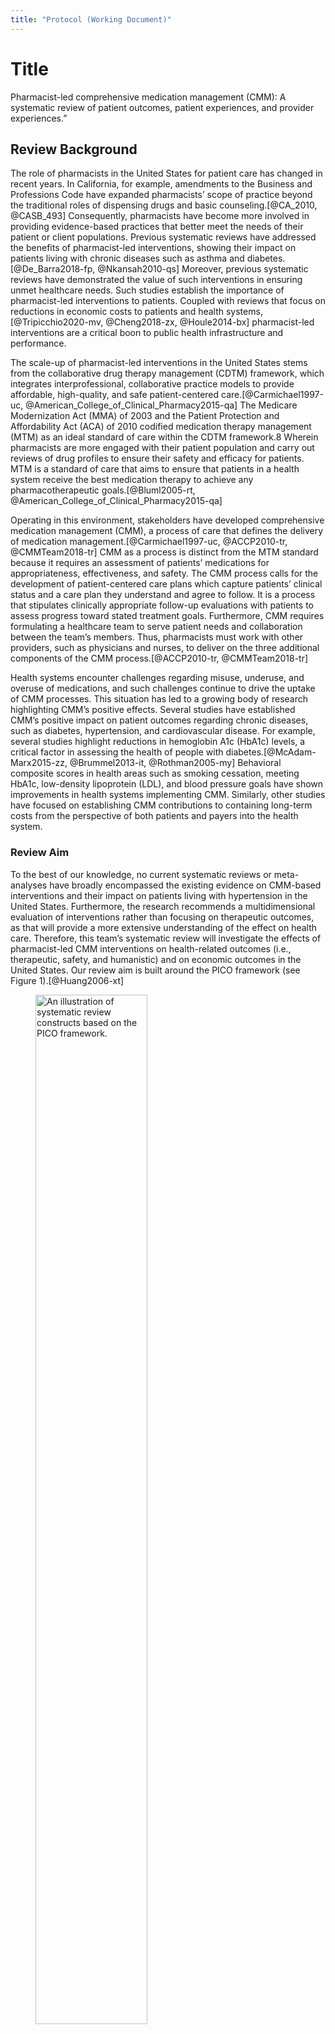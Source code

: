 ```yaml
---
title: "Protocol (Working Document)"
---
```


# Title

Pharmacist-led comprehensive medication management (CMM): A systematic review of patient outcomes, patient experiences, and provider experiences."

## Review Background

The role of pharmacists in the United States for patient care has changed in recent years. In California, for example, amendments to the  Business and Professions Code have expanded pharmacists' scope of practice beyond the traditional roles of dispensing drugs and basic counseling.[@CA_2010, @CASB_493] Consequently, pharmacists have become more involved in providing evidence-based practices that better meet the needs of their patient or client populations. Previous systematic reviews have addressed the benefits of pharmacist-led interventions, showing their impact on patients living with chronic diseases such as asthma and diabetes.[@De_Barra2018-fp, @Nkansah2010-qs] Moreover, previous systematic reviews have demonstrated the value of such interventions in ensuring unmet healthcare needs. Such studies establish the importance of pharmacist-led interventions to patients. Coupled with reviews that focus on reductions in economic costs to patients and health systems,[@Tripicchio2020-mv, @Cheng2018-zx, @Houle2014-bx] pharmacist-led interventions are a critical boon to public health infrastructure and performance.

The scale-up of pharmacist-led interventions in the United States stems from the collaborative drug therapy management (CDTM) framework, which integrates interprofessional, collaborative practice models to provide affordable, high-quality, and safe patient-centered care.[@Carmichael1997-uc, @American_College_of_Clinical_Pharmacy2015-qa] The Medicare Modernization Act (MMA) of 2003 and the Patient Protection and Affordability Act (ACA) of 2010 codified medication therapy management (MTM) as an ideal standard of care within the CDTM framework.8 Wherein pharmacists are more engaged with their patient population and carry out reviews of drug profiles to ensure their safety and efficacy for patients. MTM is a standard of care that aims to ensure that patients in a health system receive the best medication therapy to achieve any pharmacotherapeutic goals.[@Bluml2005-rt, @American_College_of_Clinical_Pharmacy2015-qa]

Operating in this environment, stakeholders have developed comprehensive medication management (CMM), a process of care that defines the delivery of medication management.[@Carmichael1997-uc, @ACCP2010-tr, @CMMTeam2018-tr] CMM as a process is distinct from the MTM standard because it requires an assessment of patients' medications for appropriateness, effectiveness, and safety. The CMM process calls for the development of patient-centered care plans which capture patients' clinical status and a care plan they understand and agree to follow. It is a process that stipulates clinically appropriate follow-up evaluations with patients to assess progress toward stated treatment goals. Furthermore, CMM requires formulating a healthcare team to serve patient needs and collaboration between the team’s members. Thus, pharmacists must work with other providers, such as physicians and nurses, to deliver on the three additional components of the CMM process.[@ACCP2010-tr, @CMMTeam2018-tr]

Health systems encounter challenges regarding misuse, underuse, and overuse of medications, and such challenges continue to drive the uptake of CMM processes. This situation has led to a growing body of research highlighting CMM’s positive effects. Several studies have established CMM’s positive impact on patient outcomes regarding chronic diseases, such as diabetes, hypertension, and cardiovascular disease. For example, several studies highlight reductions in hemoglobin A1c (HbA1c) levels, a critical factor in assessing the health of people with diabetes.[@McAdam-Marx2015-zz, @Brummel2013-it, @Rothman2005-my] Behavioral composite scores in health areas such as smoking cessation, meeting HbA1c,  low-density lipoprotein (LDL), and blood pressure goals have shown improvements in health systems implementing CMM. Similarly, other studies have focused on establishing CMM contributions to containing long-term costs from the perspective of both patients and payers into the health system. 

### Review Aim

To the best of our knowledge, no current systematic reviews or meta-analyses have broadly encompassed the existing evidence on CMM-based interventions and their impact on patients living with hypertension in the United States. Furthermore, the research recommends a multidimensional evaluation of interventions rather than focusing on therapeutic outcomes, as that will provide a more extensive understanding of the effect on health care. Therefore, this team’s systematic review will investigate the effects of pharmacist-led CMM interventions on health-related outcomes (i.e., therapeutic, safety, and humanistic) and on economic outcomes in the United States. Our review aim is built around the PICO framework (see Figure 1).[@Huang2006-xt]

![An illustration of systematic review constructs based on the PICO framework.](images/fig01pico2.png){fig-align="center" width=65%}

### Description of Condition

This review covers one health condition, high blood pressure or essential hypertension. The patient population receiving CMM services varies in terms of healthcare setting (e.g., ambulatory care, hospital inpatient, or community care) and demographic characteristics (e.g., gender, income level, or age). Furthermore, the population of providers offering CMM services also varies in terms of setting (e.g., community or hospital pharmacy) and provider characteristics (e.g., clinical pharmacists or community pharmacists).  

### Description of the Intervention

Pharmacist-led direct patient interventions serve as a mechanism to close the gap between base practice and usual care. Medication Therapy Management (MTM) is the language adopted by the Centers for Medicare and Medicaid Services (CMS) and incorporated in the 2003 Medicare Part D statutes to offer a baseline standard of care and to contextualize the dynamic relationship between pharmacists and prescribers. MTM aims to ensure patients receive the best medication therapy to achieve their pharmacological goals. CMM emerged from the language of MTM. It is a care process that goes beyond the basics outlined via MTM. CMM ensures that patients receive a comprehensive review of their medication, and the review establishes the medication regimen to be safe, effective, and appropriate. CMM contains four critical components. Firstly, a healthcare team acts collaboratively to provide direct care to patients. Secondly, there is the development of a patient-centered care plan which receives patient approval, agreement, and active participation. The CMM demands assessing patient clinical status for all medications and unique health problems. Finally, the patient is offered a clinically appropriate follow-up to assess progress toward treatment goals (see Figure 2).


### How a CMM Intervention Might Work

The novelty of pharmacist-led CMM interventions means there will be some variation in implementation. The standard of care defined by MTM may also confuse how interventions are documented in the literature. For example, MTM, as defined in Medicare Part D, may be implemented without dispensing any medication or product. It does not require an assessment of a patient's clinical status and a review of all medications. MTM also does not demand the action of a collaborative team in the process. Researchers may also not use the language of CMM when characterizing or documenting an intervention. Similarly, the needs of patient populations, a health system's infrastructure, and other factors may produce interventions that are a hodge-podge of CMM components. Therefore, this review will contain the added step of certifying described interventions as following the CMM process defined above (see Figure 2).[@CMMTeam2018-tr]

![An illustration of the CMM process as denoted by ACCP et al. (2018)](images/fig02cmmproc.png){fig-align="center" width=85%}

### Why This Review is Important

Historically, the role of pharmacists has centered on dispensing services. However, the CDTM framework has expanded pharmacists' role, making them integral to patient-centered care. Coupled with existing health system challenges such as the misuse, underuse, and overuse of medication, stakeholders, see CMM as critical to providing positive clinical, economic, and humanistic outcomes. Previous systematic reviews had covered the issue of pharmacist-led interventions, such as de Barra et al. (2018)[@De_Barra2018-fp] and its predecessor Nkansah et al. (2010).[@Nkansah2010-qs] Both reviews highlighted the value of such interventions when it came to several chronic conditions affecting the patient health outcomes. Other systematic reviews focused on pharmacist-led interventions and have centered on providing evidence for the positive effects on payers, such as private sector insurers and governments. However, there needs to be more studies cataloging and summarizing CMM specifically. In our search, we came across one CMM-specific narrative review. However, the study team was concerned with developing a framework to conceptualize how CMM implementation can financially benefit health plans and primary care delivery systems.7 To the best of our knowledge, this review will highlight the extent to which CMM is used in caring for patients with hypertension. In addition to the therapeutic, safety and humanistic outcomes experienced by patients, this review will also examine the economic outcomes of CMM use for patients with hypertension.

## Review Methods

### Criteria for Including Studies

To be included in the systematic review, retrieved manuscripts, and reported studies must meet the following criteria:

1.    The reviewed manuscript must document evidence of CMM intervention. We acknowledge that researchers and health systems deploying interventions in target populations may use terminology different from CMM processes as defined by the ACCP. However, there should be discernible evidence of distinct intervention components that point to a CMM-style intervention.

2.    Manuscripts must have a target population of people living with hypertension or at risk for hypertension or pharmacists providing direct care to populations with hypertension.

3.    Manuscripts must report on patient-related therapeutic, safety, or humanistic outcomes or manuscripts must cover economic outcome measures related to the implementation of CMM.

4.    Manuscripts must be published in English (or a serviceable English translation must be available).

5.    Manuscripts must detail the following types of studies, randomized controlled trials, clinical trials, observational studies (such as cohort or case studies), and sensitivity studies. We will exclude the following types of citations or manuscripts, systematic reviews, meta-analyses, books, book chapters, bibliographies, dissertations, lectures, conference abstracts, book reviews, news articles, theses, study protocols (without study data), registered clinical trials (without study data), and clinical drug trials. 

6. Manuscript must detail studies conducted in the United States (i.e., all 50 states and territories).

7. Manuscripts must be published from 2010 onwards.

### Search Methods for Identifying Studies

#### Primary Databases

We will conduct systematic searches in the following electronic health-related databases through December 16, 2022. Databases to be searched include:

-   The National Library of Medicine’s (NLM) bibliographic database, MEDLINE. This database indexes journal articles and other published material in the life sciences with a concentration on biomedicine. Using PubMed as the search interface, we will employ board searches of Medical Subject Headings (MeSH) (2010 to 2022).

-   The Cochrane Library is a collection of databases focused on several healthcare specialties. Relevant databases include the Cochrane Database of Systematic Reviews (CDSR), Cochrane Central Register of Controlled Trials (CENTRAL), Cochrane Methodology Register (CMR), Database of Abstracts of Reviews of Effects (DARE), Health Technology Assessment Database (HTA), and NHS Economic Evaluation Database (EED). We will employ the Wiley Online Library interface.

-   The Cumulative Index to Nursing and Allied Health Literature (CINAHL) indexes journal articles and manuscripts published in English-language and selected other languages, concentrating on nursing, allied health, biomedicine, and healthcare. We will employ the EBSCO interface.

-   Embase is a biomedical database employing Emtree to create deep biomedical indexing or published research. We will use Ovid as the search interface. 


#### Secondary Databases and Grey Literature

In addition to the primary databases listed above, we will hand search the reference lists of the systematic reviews, meta-analyses, and review articles to identify references that our electronic database search missed.

### Reference Management and Screening

#### Reference Management

Study selection will begin with eliminating duplicate references found in the various databases. The review team will use Zotero to curate and catalog extracted references to form our analytic corpus.[@CHNM-zt]. Zotero, offers a powerful de-duplication feature, allowing the team to identify and consolidate duplicates from across multiple databases. After consolidating duplicates, the remaining references will be moved on to the initial step of title and abstract screening.

#### Screening and Data Extraction Platform

The team will rely on the Sysrev Platform, to conduct the Title/Abstract screening, Full-text screening and Data extraction steps of this systematic review.[@Insilica2023-aw, @Bozada2021-no, @Van_der_Mierden2019-gx] Sysrev accessed via their website (<https://www.sysrev.com>), is a web-based tool that combines systematic evidence review (SER) methods with other data workflows, including generalized data curation, education, and workflows involving collaboration between humans and between humans and machines for evaluation of digital documents or corpuses. Sysrev provides a mechanism for conducting all the required systematic mapping objectives of this protocol, including title and abstract screening, full-text screening and data extraction and preliminary analysis. The platform incorporates some machine learning and natural language processing algorithms to sort articles according to inputted inclusion or exclusion criteria. The Sysrev Platform also helps to reduce the effects of selection bias during evaluation of materials for inclusion. The members of the coding team are assigned citations/ references to review at random, while using the Platform. Members of the coding team are also blinded from labels and coding results produced by their colleagues during the process.  Finally, there is evidence of the Sysrev Platform's robustness as a tool for data extraction given it has been used in peer-reviewed publications to screen manuscripts, facilitate study selection and extract relevant data.[@Van_der_Mierden2019-gx, @Rana2021-hd, @Mahalingasivam2021-wb]

#### Reviewer Training and concordance)

Once the corpus of citations and references is complete (i.e., extracted from select databases), we will begin screening for inclusion using the Sysrev Platform. The process begins with training the screening and data extraction team. The team consists of six individuals. After detailed review of the study protocol and using subsample of citations taken at random from the corpus (i.e., at least 10% or the corpus), the team members will code the articles for inclusion. The Sysrev Platform, will assign citations/references to the project team, at random ensuring that each citation/reference is independently coded twice. The Sysrev Platform also provides an assessment of concordance between the reviewers based on coding patterns. The degree of agreement between reviewers provided as a percentage, will The training will also serve as means to get the team members familiar with the Sysrev Platform.


#### Title and Abstract Screening

Once training is complete, we will then move to screening of the corpus using the criteria for including references (see Section 2.1 above). Using random sampling, the corpus will be divided into three chunks with each pair of coders tackling one chunk. Withing Sysrev, our chosen platform, there will have to be agreement between a coding pair to move a citation to the next stage of the process (i.e., Full-text screening). We will resolve conflicts based on discussion, with the final decision and approval left up to the project leads (i.e., SAB and NB). On completion, coding results will be exported as a spreadsheet, for review.

<iframe width="100%" height="563" frameborder="0"
  src="https://observablehq.com/embed/05ce756c1f9ad887?cells=titabs"></iframe>
  
  
#### Full-Text Screening

With a narrower corpus produced from initial screening, the team will review full-text manuscripts using the criteria for inclusion defined above (Section 2.1). Again using a random sample approach, this new corpus will be divided into three chunks with each pair of coders tackling one chunk, via Sysrev. As with title and abstract screening, there will have to be agreement between a coding pair to move the citation (and manuscript) to the next stage of the process (i.e., Data extraction). As with the previous stage, we willr eovle conflicts based on discussion between coders, with final decision and approval left up to the project leads. Manuscripts approved for data-extraction are then moved to the next stage in the systematic review.

<iframe width="100%" height="691" frameborder="0"
  src="https://observablehq.com/embed/05ce756c1f9ad887?cells=fulltxt"></iframe>
  
### Data Extraction

We will index included studies according to the health-related (i.e., therapeutic, safety, humanistic) and economic outcome areas. The review team will then extract data from the included studies. We will use an extraction form developed *a priori* and based on the generalized data extraction form developed by The Cochrane Collaboration and published in the *Cochrane Handbook for Systematic Reviews of Interventions*.[@Li2022-ch, @cochrane2023-tp] The form was developed and reviewed by a project lead (i.e., SAB) and is minimize variability. As with title/abstract and full-text screening, the team will use the Sysrev Platform. Data extraction will include the following categories:

-   Study Characteristics (e.g., study design, setting, disease state, the hierarchy of outcomes)
Intervention Characteristics (e.g., CMM components/constructs).

-   Patient characteristics (e.g., age, gender, type of health insurance).

-   Pharmacist (or health provider team) characteristics (e.g., community pharmacist, ambulatory pharmacist, provider qualifications).

-   Study outcomes (i.e., the therapeutic, safety, humanistic and economic outcomes resulting from CMM implementation are ranked from favorable to not favorable).

#### Hierarchy of Study Outcomes (Quality Assessment)

We anticipate that studies will report health-related and economic outcomes. To summarize results systematically, the data extraction team will use the following categories (based on the approach adopted by Chilsom-Burn and colleagues):

1.    Favorable -- Study outcomes with a p-value less than 0.05, indicating statistically significant positive changes due to the implementation of CMM.

2.    Not Favorable -- Study outcomes with a p-value less than 0.05, indicating statistically significant negative changes due to the implementation of CMM.

3.    Mixed -- Study outcomes are positive for one or more of the reported study outcomes but negative for one or more of the other reported study outcomes.

4.    No effect -- Study outcomes demonstrate no statistically significant changes in either direction (indicated by a p-value of 0.05). 

5.   Unclear -- The nature of the study outcomes is unclear, given the data and information provided in the manuscript.

With the novelty of CMM interventions and the lack of a systematic summary of existing studies, we propose creating a hierarchy of outcomes based on the hierarchy developed by the Agency for Health Research and Quality (AHRQ).

1.    Level 1 -- Clinical, quality of life outcomes (e.g., morbidity, mortality, adverse events, deaths prevented, intervention net benefits).

2.   Level 2 -- Surrogate outcomes or intermediate outcomes (e.g., laboratory results, blood pressure measurements).

3.    Level 3 -- Other measurable variables (e.g., knowledge of medication, disease status, or intervention).

4.    Level 4 -- Other relevant variables (e.g., patient satisfaction, provider experiences).


### Data Synthesis and Analysis

Following data extraction, we will use Stata statistical software, version 14, to report summary statistics for all the studies we include in our systematic review. We will group studies by outcome area (i.e., therapeutic, safety, humanistic, and economic outcomes). Where appropriate, we will present summary statistics. Where the selected studies report results in multiple outcome areas, we will include the study data in the analysis of each relevant area. For instance, if a study reports blood pressure measures and adverse events prevented per dollar spent on CMM intervention, the study will be reported in both the therapeutic and economic analyses portions of this systematic review. Finally, we will calculate Pearson’s coefficient to evaluate the interrater reliability of the reviewer and data extraction teams.



